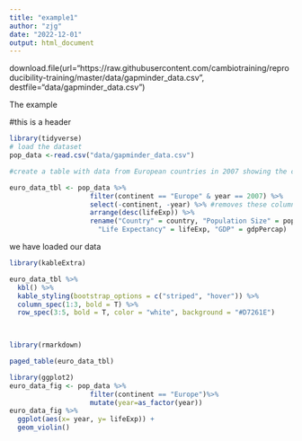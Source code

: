 ```yaml
---
title: "example1"
author: "zjg"
date: "2022-12-01"
output: html_document
---
```


download.file(url="https://raw.githubusercontent.com/cambiotraining/reproducibility-training/master/data/gapminder_data.csv", destfile="data/gapminder_data.csv")

The example

#this is a header

```r
library(tidyverse)
# load the dataset
pop_data <-read.csv("data/gapminder_data.csv")

#create a table with data from European countries in 2007 showing the countries with the largest life expectancy at the top 

euro_data_tbl <- pop_data %>% 
                    filter(continent == "Europe" & year == 2007) %>% 
                    select(-continent, -year) %>% #removes these columns as they are filtered
                    arrange(desc(lifeExp)) %>% 
                    rename("Country" = country, "Population Size" = pop, 
                      "Life Expectancy" = lifeExp, "GDP" = gdpPercap)


```

we have loaded our data

```r
library(kableExtra)

euro_data_tbl %>%
  kbl() %>%
  kable_styling(bootstrap_options = c("striped", "hover")) %>%
  column_spec(1:3, bold = T) %>%
  row_spec(3:5, bold = T, color = "white", background = "#D7261E")

  
```


```r
library(rmarkdown)

paged_table(euro_data_tbl)

```



```r
library(ggplot2)
euro_data_fig <- pop_data %>% 
                    filter(continent == "Europe")%>% 
                    mutate(year=as_factor(year))
euro_data_fig %>%
  ggplot(aes(x= year, y= lifeExp)) +
  geom_violin()


```







